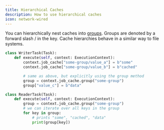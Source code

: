 ```yaml
---
title: Hierarchical Caches
description: How to use hierarchical caches
icon: network-wired
---
```


You can hierarchically nest caches into [groups](/workflows/caches#groups-and-hierarchical-keys). Groups are denoted
by a forward slash / in the key. Cache hierarchies behave in a similar way to file systems.

<RequestExample>

```python Python
class WriterTask(Task):
    def execute(self, context: ExecutionContext):
        context.job_cache["some-group/value_a"] = b"some"
        context.job_cache["some-group/value_b"] = b"cached"

        # same as above, but explicitly using the group method
        group = context.job_cache.group("some-group")
        group["value_c"] = b"data"

class ReaderTask(Task):
    def execute(self, context: ExecutionContext):
        group = context.job_cache.group("some-group")
        # we can iterate over all keys in the group
        for key in group:
            # prints "some", "cached", "data"
            print(group[key])
```

</RequestExample>
